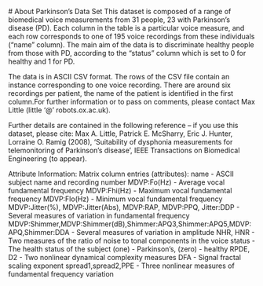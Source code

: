 # About Parkinson's Data Set
This dataset is composed of a range of biomedical voice measurements from 31 people, 23 with Parkinson's disease (PD). Each column in the table is a particular voice measure, and each row corresponds to one of 195 voice recordings from these individuals ("name" column). The main aim of the data is to discriminate healthy people from those with PD, according to the "status" column which is set to 0 for healthy and 1 for PD.

The data is in ASCII CSV format. The rows of the CSV file contain an instance corresponding to one voice recording. There are around six recordings per patient, the name of the patient is identified in the first column.For further information or to pass on comments, please contact Max Little (little '@' robots.ox.ac.uk).

Further details are contained in the following reference -- if you use this dataset, please cite:
Max A. Little, Patrick E. McSharry, Eric J. Hunter, Lorraine O. Ramig (2008), 'Suitability of dysphonia measurements for telemonitoring of Parkinson's disease', IEEE Transactions on Biomedical Engineering (to appear).

Attribute Information:
Matrix column entries (attributes):
name - ASCII subject name and recording number
MDVP:Fo(Hz) - Average vocal fundamental frequency
MDVP:Fhi(Hz) - Maximum vocal fundamental frequency
MDVP:Flo(Hz) - Minimum vocal fundamental frequency
MDVP:Jitter(%), MDVP:Jitter(Abs), MDVP:RAP, MDVP:PPQ, Jitter:DDP - Several measures of variation in fundamental frequency
MDVP:Shimmer,MDVP:Shimmer(dB),Shimmer:APQ3,Shimmer:APQ5,MDVP:APQ,Shimmer:DDA - Several measures of variation in amplitude
NHR, HNR - Two measures of the ratio of noise to tonal components in the voice
status - The health status of the subject (one) - Parkinson's, (zero) - healthy
RPDE, D2 - Two nonlinear dynamical complexity measures
DFA - Signal fractal scaling exponent
spread1,spread2,PPE - Three nonlinear measures of fundamental frequency variation


